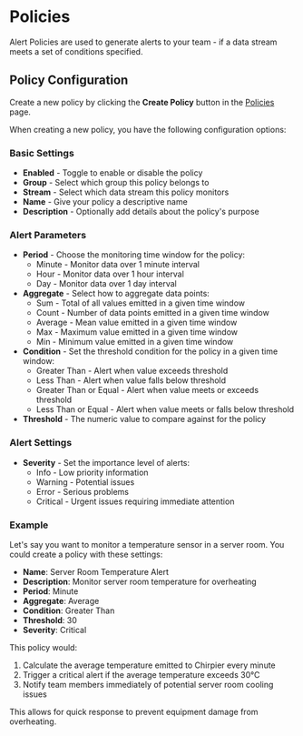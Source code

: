 
# Policies

Alert Policies are used to generate alerts to your team - if a data stream meets a set of conditions specified.

## Policy Configuration

Create a new policy by clicking the **Create Policy** button in the [Policies](https://www.chirpier.co/auth) page.

When creating a new policy, you have the following configuration options:

### Basic Settings

- **Enabled** - Toggle to enable or disable the policy
- **Group** - Select which group this policy belongs to
- **Stream** - Select which data stream this policy monitors
- **Name** - Give your policy a descriptive name
- **Description** - Optionally add details about the policy's purpose

### Alert Parameters

- **Period** - Choose the monitoring time window for the policy:
  - Minute - Monitor data over 1 minute interval
  - Hour - Monitor data over 1 hour interval
  - Day - Monitor data over 1 day interval
- **Aggregate** - Select how to aggregate data points:
  - Sum - Total of all values emitted in a given time window
  - Count - Number of data points emitted in a given time window
  - Average - Mean value emitted in a given time window
  - Max - Maximum value emitted in a given time window
  - Min - Minimum value emitted in a given time window
- **Condition** - Set the threshold condition for the policy in a given time window:
  - Greater Than - Alert when value exceeds threshold
  - Less Than - Alert when value falls below threshold
  - Greater Than or Equal - Alert when value meets or exceeds threshold
  - Less Than or Equal - Alert when value meets or falls below threshold
- **Threshold** - The numeric value to compare against for the policy

### Alert Settings

- **Severity** - Set the importance level of alerts:
  - Info - Low priority information
  - Warning - Potential issues
  - Error - Serious problems
  - Critical - Urgent issues requiring immediate attention

### Example

Let's say you want to monitor a temperature sensor in a server room. You could create a policy with these settings:

- **Name**: Server Room Temperature Alert
- **Description**: Monitor server room temperature for overheating
- **Period**: Minute
- **Aggregate**: Average
- **Condition**: Greater Than
- **Threshold**: 30
- **Severity**: Critical

This policy would:

1. Calculate the average temperature emitted to Chirpier every minute
2. Trigger a critical alert if the average temperature exceeds 30°C
3. Notify team members immediately of potential server room cooling issues

This allows for quick response to prevent equipment damage from overheating.
